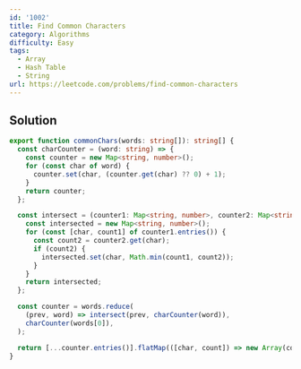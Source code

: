 ```yaml
---
id: '1002'
title: Find Common Characters
category: Algorithms
difficulty: Easy
tags:
  - Array
  - Hash Table
  - String
url: https://leetcode.com/problems/find-common-characters
---
```


## Solution

```typescript showLineNumbers
export function commonChars(words: string[]): string[] {
  const charCounter = (word: string) => {
    const counter = new Map<string, number>();
    for (const char of word) {
      counter.set(char, (counter.get(char) ?? 0) + 1);
    }
    return counter;
  };

  const intersect = (counter1: Map<string, number>, counter2: Map<string, number>) => {
    const intersected = new Map<string, number>();
    for (const [char, count1] of counter1.entries()) {
      const count2 = counter2.get(char);
      if (count2) {
        intersected.set(char, Math.min(count1, count2));
      }
    }
    return intersected;
  };

  const counter = words.reduce(
    (prev, word) => intersect(prev, charCounter(word)),
    charCounter(words[0]),
  );

  return [...counter.entries()].flatMap(([char, count]) => new Array(count).fill(char));
}
```
